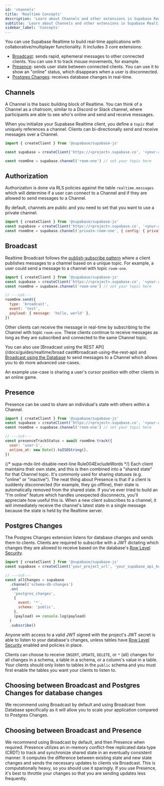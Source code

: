 ```yaml
---
id: 'channels'
title: 'Realtime Concepts'
description: 'Learn about Channels and other extensions in Supabase Realtime'
subtitle: 'Learn about Channels and other extensions in Supabase Realtime'
sidebar_label: 'Concepts'
---
```


You can use Supabase Realtime to build real-time applications with collaborative/multiplayer functionality. It includes 3 core extensions:

- [Broadcast](/docs/guides/realtime/broadcast): sends rapid, ephemeral messages to other connected clients. You can use it to track mouse movements, for example.
- [Presence](/docs/guides/realtime/presence): sends user state between connected clients. You can use it to show an "online" status, which disappears when a user is disconnected.
- [Postgres Changes](/docs/guides/realtime/postgres-changes): receives database changes in real-time.

## Channels

A Channel is the basic building block of Realtime. You can think of a Channel as a chatroom, similar to a Discord or Slack channel, where participants are able to see who's online and send and receive messages.

When you initialize your Supabase Realtime client, you define a `topic` that uniquely references a channel. Clients can bi-directionally send and receive messages over a Channel.

```js
import { createClient } from '@supabase/supabase-js'

const supabase = createClient('https://<project>.supabase.co', '<your-anon-key>')

const roomOne = supabase.channel('room-one') // set your topic here
```

## Authorization

Authorization is done via RLS policies against the table `realtime.messages` which will determine if a user can connect to a Channel and if they are allowed to send messages to a Channel.

By default, channels are public and you need to set that you want to use a private channel.

```js
import { createClient } from '@supabase/supabase-js'
const supabase = createClient('https://<project>.supabase.co', '<your-anon-key>')
const roomOne = supabase.channel('private-room-one', { config: { private: true } })
```

## Broadcast

Realtime Broadcast follows the [publish-subscribe pattern](https://en.wikipedia.org/wiki/Publish%E2%80%93subscribe_pattern) where a client publishes messages to a channel based on a unique topic. For example, a user could send a message to a channel with topic `room-one`.

```js
import { createClient } from '@supabase/supabase-js'
const supabase = createClient('https://<project>.supabase.co', '<your-anon-key>')
const roomOne = supabase.channel('room-one') // set your topic here

// ---cut---
roomOne.send({
  type: 'broadcast',
  event: 'test',
  payload: { message: 'hello, world' },
})
```

Other clients can receive the message in real-time by subscribing to the Channel with topic `room-one`. These clients continue to receive messages as long as they are subscribed and connected to the same Channel topic.

You can also use [Broadcast using the REST API](/docs/guides/realtime/broad cast#broadcast-using-the-rest-api) and [Broadcast using the Database](/docs/guides/realtime/broadcast#broadcast-using-the-database) to send messages to a Channel which allows you to do more advanced use-cases.

An example use-case is sharing a user's cursor position with other clients in an online game.

## Presence

Presence can be used to share an individual's state with others within a Channel.

```js
import { createClient } from '@supabase/supabase-js'
const supabase = createClient('https://<project>.supabase.co', '<your-anon-key>')
const roomOne = supabase.channel('room-one') // set your topic here

// ---cut---
const presenceTrackStatus = await roomOne.track({
  user: 'user-1',
  online_at: new Date().toISOString(),
})
```

{/* supa-mdx-lint-disable-next-line Rule004ExcludeWords */}
Each client maintains their own state, and this is then combined into a "shared state" for that Channel topic. It's commonly used for sharing statuses (e.g. "online" or "inactive"). The neat thing about Presence is that if a client is suddenly disconnected (for example, they go offline), their state is automatically removed from the shared state. If you've ever tried to build an “I'm online” feature which handles unexpected disconnects, you'll appreciate how useful this is.
When a new client subscribes to a channel, it will immediately receive the channel's latest state in a single message because the state is held by the Realtime server.

## Postgres Changes

The Postgres Changes extension listens for database changes and sends them to clients. Clients are required to subscribe with a JWT dictating which changes they are allowed to receive based on the database's [Row Level Security](/docs/guides/database/postgres/row-level-security).

```js
import { createClient } from '@supabase/supabase-js'
const supabase = createClient('your_project_url', 'your_supabase_api_key')

// ---cut---
const allChanges = supabase
  .channel('schema-db-changes')
  .on(
    'postgres_changes',
    {
      event: '*',
      schema: 'public',
    },
    (payload) => console.log(payload)
  )
  .subscribe()
```

Anyone with access to a valid JWT signed with the project's JWT secret is able to listen to your database's changes, unless tables have [Row Level Security](/docs/guides/database/postgres/row-level-security) enabled and policies in place.

Clients can choose to receive `INSERT`, `UPDATE`, `DELETE`, or `*` (all) changes for all changes in a schema, a table in a schema, or a column's value in a table. Your clients should only listen to tables in the `public` schema and you must first enable the tables you want your clients to listen to.

## Choosing between Broadcast and Postgres Changes for database changes

We recommend using Broadcast by default and using Broadcast from Database specifically as it will allow you to scale your application compared to Postgres Changes.

## Choosing between Broadcast and Presence

We recommend using Broadcast by default, and then Presence when required. Presence utilizes an in-memory conflict-free replicated data type (CRDT) to track and synchronize shared state in an eventually consistent manner. It computes the difference between existing state and new state changes and sends the necessary updates to clients via Broadcast. This is computationally heavy, so you should use it sparingly. If you use Presence, it's best to throttle your changes so that you are sending updates less frequently.

